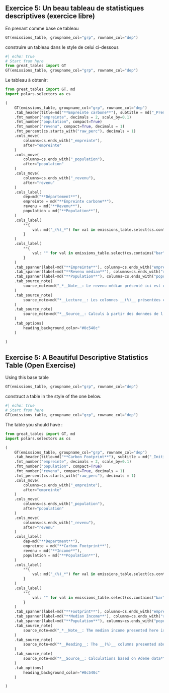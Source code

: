 ::: {.content-visible when-profile="fr"}

:::: {.exercise}
## Exercice 5: Un beau tableau de statistiques descriptives (exercice libre)

En prenant comme base ce tableau

```python
GT(emissions_table, groupname_col="grp", rowname_col="dep")
```

construire un tableau dans le style de celui ci-dessous


::::

```python
#| echo: true
# Start from here
from great_tables import GT
GT(emissions_table, groupname_col="grp", rowname_col="dep")
```

Le tableau à obtenir:

```python
from great_tables import GT, md
import polars.selectors as cs

(
    GT(emissions_table, groupname_col="grp", rowname_col="dep")
    .tab_header(title=md("**Empreinte carbone**"), subtitle = md("_Premières statistiques descriptives à affiner_"))
    .fmt_number("empreinte", decimals = 2, scale_by=0.1)
    .fmt_number("population", compact=True)
    .fmt_number("revenu", compact=True, decimals = 1)
    .fmt_percent(cs.starts_with("raw_perc"), decimals = 1)
    .cols_move(
        columns=cs.ends_with("_empreinte"),
        after="empreinte"
    )
    .cols_move(
        columns=cs.ends_with("_population"),
        after="population"
    )
    .cols_move(
        columns=cs.ends_with("_revenu"),
        after="revenu"
    )
    .cols_label(
        dep=md("**Département**"),
        empreinte = md("**Empreinte carbone**"),
        revenu = md("**Revenu**"),
        population = md("**Population**"),
    )
    .cols_label(
        **{
            val: md("_(%)_*") for val in emissions_table.select(cs.contains("raw_perc")).columns
        }
    )    
    .cols_label(
        **{
            val: "" for val in emissions_table.select(cs.contains("bar")).columns
        }
    )    
    .tab_spanner(label=md("**Empreinte**"), columns=cs.ends_with("empreinte"))
    .tab_spanner(label=md("**Revenu médian**"), columns=cs.ends_with("revenu"))
    .tab_spanner(label=md("**Population**"), columns=cs.ends_with("population"))
    .tab_source_note(
        source_note=md("_*__Note__: Le revenu médian présenté ici est une approximation du revenu médian du département_.")
    )
    .tab_source_note(
        source_note=md("*__Lecture__: Les colonnes __(%)__ présentées ci-dessus sont rapportées à la valeur maximale de la variable*")
    )
    .tab_source_note(
        source_note=md("*__Source__: Calculs à partir des données de l'Ademe*")
    )
    .tab_options(
        heading_background_color="#0c540c"
    )

)
```

:::

::: {.content-visible when-profile="en"}

:::: {.exercise}
## Exercise 5: A Beautiful Descriptive Statistics Table (Open Exercise)

Using this base table

```python
GT(emissions_table, groupname_col="grp", rowname_col="dep")
```

construct a table in the style of the one below.


::::


```python
#| echo: true
# Start from here
GT(emissions_table, groupname_col="grp", rowname_col="dep")
```

The table you should have :

```python
from great_tables import GT, md
import polars.selectors as cs

(
    GT(emissions_table, groupname_col="grp", rowname_col="dep")
    .tab_header(title=md("**Carbon Footprint**"), subtitle = md("_Initial descriptive statistics to refine_"))
    .fmt_number("empreinte", decimals = 2, scale_by=0.1)
    .fmt_number("population", compact=True)
    .fmt_number("revenu", compact=True, decimals = 1)
    .fmt_percent(cs.starts_with("raw_perc"), decimals = 1)
    .cols_move(
        columns=cs.ends_with("_empreinte"),
        after="empreinte"
    )
    .cols_move(
        columns=cs.ends_with("_population"),
        after="population"
    )
    .cols_move(
        columns=cs.ends_with("_revenu"),
        after="revenu"
    )
    .cols_label(
        dep=md("**Department**"),
        empreinte = md("**Carbon Footprint**"),
        revenu = md("**Income**"),
        population = md("**Population**"),
    )
    .cols_label(
        **{
            val: md("_(%)_*") for val in emissions_table.select(cs.contains("raw_perc")).columns
        }
    )    
    .cols_label(
        **{
            val: "" for val in emissions_table.select(cs.contains("bar")).columns
        }
    )    
    .tab_spanner(label=md("**Footprint**"), columns=cs.ends_with("empreinte"))
    .tab_spanner(label=md("**Median Income**"), columns=cs.ends_with("revenu"))
    .tab_spanner(label=md("**Population**"), columns=cs.ends_with("population"))
    .tab_source_note(
        source_note=md("_*__Note__: The median income presented here is an approximation of the department's median income_.")
    )
    .tab_source_note(
        source_note=md("*__Reading__: The __(%)__ columns presented above are scaled to the maximum value of the variable*")
    )
    .tab_source_note(
        source_note=md("*__Source__: Calculations based on Ademe data*")
    )
    .tab_options(
        heading_background_color="#0c540c"
    )

)
```

:::